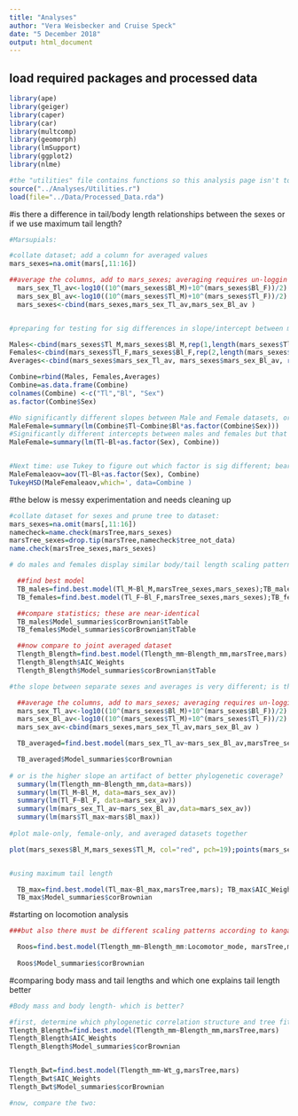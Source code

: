 ```yaml
---
title: "Analyses"
author: "Vera Weisbecker and Cruise Speck"
date: "5 December 2018"
output: html_document
---
```




## load required packages and processed data



```r
library(ape)
library(geiger)
library(caper)
library(car)
library(multcomp)
library(geomorph)
library(lmSupport)
library(ggplot2)
library(nlme)

#the "utilities" file contains functions so this analysis page isn't too cluttered
source("../Analyses/Utilities.r")
load(file="../Data/Processed_Data.rda")


```

#is there a difference in tail/body length relationships between the sexes or if we use maximum tail length?

```r
#Marsupials:

#collate dataset; add a column for averaged values
mars_sexes=na.omit(mars[,11:16])

##average the columns, add to mars_sexes; averaging requires un-loggin and re-logging
  mars_sex_Tl_av<-log10((10^(mars_sexes$Bl_M)+10^(mars_sexes$Bl_F))/2)
  mars_sex_Bl_av<-log10((10^(mars_sexes$Tl_M)+10^(mars_sexes$Tl_F))/2)
  mars_sexes<-cbind(mars_sexes,mars_sex_Tl_av,mars_sex_Bl_av )


#preparing for testing for sig differences in slope/intercept between male and female datasets; includes putting males/females under each other, turnign into a data frame for column names

Males<-cbind(mars_sexes$Tl_M,mars_sexes$Bl_M,rep(1,length(mars_sexes$Tl_M)))
Females<-cbind(mars_sexes$Tl_F,mars_sexes$Bl_F,rep(2,length(mars_sexes$Tl_F)))
Averages<-cbind(mars_sexes$mars_sex_Tl_av, mars_sexes$mars_sex_Bl_av, rep(3,length(mars_sexes$Tl_F)))

Combine=rbind(Males, Females,Averages)
Combine=as.data.frame(Combine)
colnames(Combine) <-c("Tl","Bl", "Sex")
as.factor(Combine$Sex)

#No significantly different slopes between Male and Female datasets, or males vs. females vs averaged
MaleFemale=summary(lm(Combine$Tl~Combine$Bl*as.factor(Combine$Sex)))
#Significantly different intercepts between males and females but that is to be expected
MaleFemale=summary(lm(Tl~Bl+as.factor(Sex), Combine))


#Next time: use Tukey to figure out which factor is sig different; bearing in mind that Sex somehow isn't a factor
MaleFemaleaov=aov(Tl~Bl+as.factor(Sex), Combine)
TukeyHSD(MaleFemaleaov,which=', data=Combine )

```


#the below is messy experimentation and needs cleaning up
```r

#collate dataset for sexes and prune tree to dataset:
mars_sexes=na.omit(mars[,11:16])
namecheck=name.check(marsTree,mars_sexes)
marsTree_sexes=drop.tip(marsTree,namecheck$tree_not_data)
name.check(marsTree_sexes,mars_sexes)

# do males and females display similar body/tail length scaling patterns? 

  ##find best model
  TB_males=find.best.model(Tl_M~Bl_M,marsTree_sexes,mars_sexes);TB_males$AIC_Weights
  TB_females=find.best.model(Tl_F~Bl_F,marsTree_sexes,mars_sexes);TB_females$AIC_Weights

  ##compare statistics; these are near-identical
  TB_males$Model_summaries$corBrownian$tTable
  TB_females$Model_summaries$corBrownian$tTable

  ##now compare to joint averaged dataset
  Tlength_Blength=find.best.model(Tlength_mm~Blength_mm,marsTree,mars)
  Tlength_Blength$AIC_Weights 
  Tlength_Blength$Model_summaries$corBrownian$tTable

#the slope between separate sexes and averages is very different; is this because there are fewer species in the averaged dataset?

  ##average the columns, add to mars_sexes; averaging requires un-loggin and re-logging
  mars_sex_Tl_av<-log10((10^(mars_sexes$Bl_M)+10^(mars_sexes$Bl_F))/2)
  mars_sex_Bl_av<-log10((10^(mars_sexes$Tl_M)+10^(mars_sexes$Tl_F))/2)
  mars_sex_av<-cbind(mars_sexes,mars_sex_Tl_av,mars_sex_Bl_av )

  TB_averaged=find.best.model(mars_sex_Tl_av~mars_sex_Bl_av,marsTree_sexes,mars_sex_av);TB_averaged$AIC_Weights

  TB_averaged$Model_summaries$corBrownian
  
# or is the higher slope an artifact of better phylogenetic coverage?
  summary(lm(Tlength_mm~Blength_mm,data=mars))
  summary(lm(Tl_M~Bl_M, data=mars_sex_av))
  summary(lm(Tl_F~Bl_F, data=mars_sex_av))
  summary(lm(mars_sex_Tl_av~mars_sex_Bl_av,data=mars_sex_av))
  summary(lm(mars$Tl_max~mars$Bl_max))
  
#plot male-only, female-only, and averaged datasets together

plot(mars_sexes$Bl_M,mars_sexes$Tl_M, col="red", pch=19);points(mars_sexes$Bl_F,mars_sexes$Tl_F, col="blue", pch=19);points(mars$Blength_mm,mars$Tlength_mm, col="green", pch=19);points(mars$Tl_max~mars$Bl_max, col="pink", pch=19);abline(lm(mars_sexes$Tl_M~mars_sexes$Bl_M), col="red");abline(lm(mars_sexes$Tl_F~mars_sexes$Bl_F), col="blue"); abline(lm(mars$Tlength_mm~mars$Blength_mm), col="green"); abline(lm(mars$Tl_max~mars$Bl_max), col="pink")


#using maximum tail length

  TB_max=find.best.model(Tl_max~Bl_max,marsTree,mars); TB_max$AIC_Weights
  TB_max$Model_summaries$corBrownian
```

#starting on locomotion analysis

```r
###but also there must be different scaling patterns according to kangaroo or not

  Roos=find.best.model(Tlength_mm~Blength_mm:Locomotor_mode, marsTree,mars); Roos$AIC_Weights
  
  Roos$Model_summaries$corBrownian

```


#comparing body mass and tail lengths and which one explains tail length better

```r

#Body mass and body length- which is better?

#first, determine which phylogenetic correlation structure and tree fit the data best for both models to be compared:
Tlength_Blength=find.best.model(Tlength_mm~Blength_mm,marsTree,mars)
Tlength_Blength$AIC_Weights 
Tlength_Blength$Model_summaries$corBrownian


Tlength_Bwt=find.best.model(Tlength_mm~Wt_g,marsTree,mars)
Tlength_Bwt$AIC_Weights 
Tlength_Bwt$Model_summaries$corBrownian

#now, compare the two:


  


```
